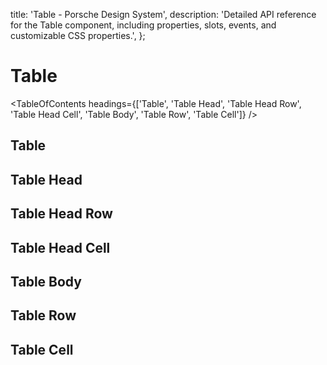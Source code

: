 
  title: 'Table - Porsche Design System',
  description:
    'Detailed API reference for the Table component, including properties, slots, events, and customizable CSS properties.',
};

# Table <ComponentStatus tagName="p-table"></ComponentStatus>

<TableOfContents
  headings={['Table', 'Table Head', 'Table Head Row', 'Table Head Cell', 'Table Body', 'Table Row', 'Table Cell']}
/>

## Table

<ComponentApi tagName="p-table" showTableOfContents={false} />

## Table Head

<ComponentApi tagName="p-table-head" showTableOfContents={false} />

## Table Head Row

<ComponentApi tagName="p-table-head-row" showTableOfContents={false} />

## Table Head Cell

<ComponentApi tagName="p-table-head-cell" showTableOfContents={false} />

## Table Body

<ComponentApi tagName="p-table-body" showTableOfContents={false} />

## Table Row

<ComponentApi tagName="p-table-row" showTableOfContents={false} />

## Table Cell

<ComponentApi tagName="p-table-cell" showTableOfContents={false} />
